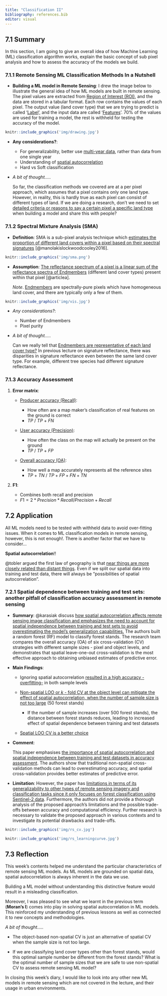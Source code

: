 ```yaml
---
title: "Classification II"
bibliography: references.bib
editor: visual
---
```


## 7.1 Summary

In this section, I am going to give an overall idea of how Machine Learning (ML) classification algorithm works, explain the basic concept of sub pixel analysis and how to assess the accuracy of the models we build.

### 7.1.1 Remote Sensing ML Classification Methods In a Nutshell

-   **Building a ML model in Remote Sensing**: I drew the image below to illustrate the general idea of how ML models are built in remote sensing. The pixel values are extracted from [Region of Interest (ROI)]{.underline}, and the data are stored in a tabular format. Each row contains the values of each pixel. The output value (land cover type) that we are trying to predict is called '[Label]{.underline}', and the input data are called '[Features]{.underline}'. 70% of the values are used for training a model, the rest is withheld for testing the accuracy of the model.

```r
knitr::include_graphics('img/drawing.jpg')
```

-   **Any considerations?**:

    -   For generalizability, better use [multi-year data]{.underline}, rather than data from one single year
    -   Understanding of [spatial autocorrelation]{.underline}
    -   Hard vs Soft classification

-   *A bit of thought.....*

    So far, the classification methods we covered are at a per pixel approach, which assumes that a pixel contains only one land type. However, in reality, this is hardly true as each pixel can consist of different types of land. If we are doing a research, don't we need to set [detailed criteria or reasons to say a certain pixel a specific land type]{.underline} when building a model and share this with people?

### 7.1.2 Spectral Mixture Analysis (SMA)

-   **Definition**: SMA is a sub-pixel analysis technique which [estimates the proportion of different land covers within a pixel based on their spectral signatures]{.underline} [@manolakislockwoodcooley2016].

```r
knitr::include_graphics('img/sma.png')
```

-   **Assumption**: [The reflectance spectrum of a pixel is a linear sum of the reflectance spectra of Endmembers]{.underline} (different land cover types) present within that pixel [@articlea].

    *Note*. [Endmembers]{.underline} are spectrally-pure pixels which have homogeneous land cover, and there are typically only a few of them.

```r
knitr::include_graphics('img/vis.jpg')
```

-   *Any considerations?*:

    -   Number of Endmembers
    -   Pixel purity

-   *A bit of thought.....*

    Can we really tell that [Endmembers are representative of each land cover type?]{.underline} In previous lecture on signature reflectance, there was disparities in signature reflectance even between the same land cover type. For example, different tree species had different signature reflectance.

### 7.1.3 Accuracy Assessment

1.  **Error matrix**:

    -   [Producer accuracy (Recall)]{.underline}:

        -   How often are a map maker's classification of real features on the ground is correct
        -   $TP$ / $TP$ + $FN$

    -   [User accuracy (Precision)]{.underline}:

        -   How often the class on the map will actually be present on the ground
        -   $TP$ / $TP$ + $FP$

    -   [Overall accuracy (OA)]{.underline}:

        -   How well a map accurately represents all the reference sites
        -   $TP$ $+$ $TN$ / $TP + FP + FN + TN$

2.  **F1**:

    -   Combines both recall and precision
    -   $F1 = 2 * Precision * Recall / Precision + Recall$

## 7.2 Application

All ML models need to be tested with withheld data to avoid over-fitting issues. When it comes to ML classification models in remote sensing, however, this is not enough!. There is another factor that we have to consider...

**Spatial autocorrelation**!!

@tobler argued the first law of geography is that [near things are more closely related than distant things]{.underline}. Even if we split our spatial data into training and test data, there will always be "possibilities of spatial autocorrelation".

### 7.2.1 Spatial dependence between training and test sets: another pitfall of classification accuracy assessment in remote sensing

-   **Summary**: @karasiak discuss [how spatial autocorrelation affects remote sensing image classification and emphasizes the need to account for spatial independence between training and test sets to avoid overestimating the model's generalization capabilities.]{.underline} The authors built a random forest (RF) model to classify forest stands. The research team compares the overall accuracy (OA) of six cross-validation (CV) strategies with different sample sizes - pixel and object levels, and demonstrates that spatial leave-one-out cross-validation is the most effective approach to obtaining unbiased estimates of predictive error.

-   **Main Findings**:

    -   Ignoring spatial autocorrelation [resulted in a high accuracy - overfitting-]{.underline} in both sample levels

    -   [Non-spatial LOO or *k* - fold CV at the object level can mitigate the effect of spatial autocorrelation, when the number of sample size is not too large]{.underline} (50 forest stands)

        -   If the number of sample increases (over 500 forest stands), the distance between forest stands reduces, leading to increased effect of spatial dependence between training and test datasets

    -   [Spatial LOO CV is a better choice]{.underline}

-   **Comment**:

    This paper emphasises [the importance of spatial autocorrelation and spatial independence between training and test datasets in accuracy assessment]{.underline}. The authors show that traditional non-spatial cross-validation methods can lead to overestimating accuracy, and spatial cross-validation provides better estimates of predictive error.

-   **Limitation**: However, the paper has [limitations in terms of its generalizability to other types of remote sensing imagery and classification tasks since it only focuses on forest classification using Sentinel-2 data]{.underline}. Furthermore, the authors did not provide a thorough analysis of the proposed approach's limitations and the possible trade-offs between accuracy and computational efficiency. Further research is necessary to validate the proposed approach in various contexts and to investigate its potential drawbacks and trade-offs.

```r
knitr::include_graphics('img/rs_cv.jpg')
```

```r

knitr::include_graphics('img/rs_learningcurve.jpg')
```

## 7.3 Reflection

This week's contents helped me understand the particular characteristics of remote sensing ML models. As ML models are grounded on spatial data, spatial autocorrelation is always inherent in the data we use.

Building a ML model without understanding this distinctive feature would result in a misleading classification.

Moreover, I was pleased to see what we learnt in the previous term (**Moran's I**) comes into play in solving spatial autocorrelation in ML models. This reinforced my understanding of previous lessons as well as connected it to new concepts and methodologies.

*A bit of thought.....*

-   The object-based non-spatial CV is just an alternative of spatial CV when the sample size is not too large.

-   If we are classifying land cover types other than forest stands, would this optimal sample number be different from the forest stands? What is the optimal number of sample sizes that we are safe to use non-spatial CV to assess remote sensing ML model?

In closing this week's diary, I would like to look into any other new ML models in remote sensing which are not covered in the lecture, and their usage in urban environments.

